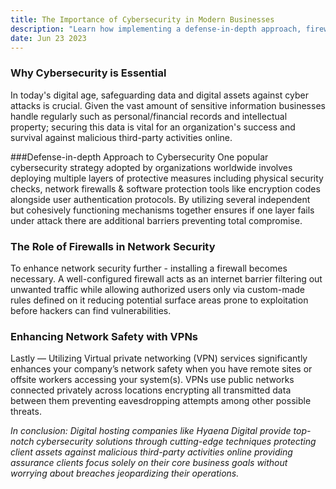 ```yaml
---
title: The Importance of Cybersecurity in Modern Businesses
description: "Learn how implementing a defense-in-depth approach, firewalls, and virtual private networks can enhance cybersecurity in modern businesses."
date: Jun 23 2023
---
```


### Why Cybersecurity is Essential
In today's digital age, safeguarding data and digital assets against cyber attacks is crucial. 
Given the vast amount of sensitive information businesses handle regularly such as personal/financial records and intellectual property; securing this data is vital for an organization's success and survival against malicious third-party activities online.

###Defense-in-depth Approach to Cybersecurity
One popular cybersecurity strategy adopted by organizations worldwide involves deploying multiple layers of protective measures including physical security checks, network firewalls & software protection tools like encryption codes alongside user authentication protocols. 
By utilizing several independent but cohesively functioning mechanisms together ensures if one layer fails under attack there are additional barriers preventing total compromise.

### The Role of Firewalls in Network Security
To enhance network security further - installing a firewall becomes necessary. 
A well-configured firewall acts as an internet barrier filtering out unwanted traffic while allowing authorized users only via custom-made rules defined on it reducing potential surface areas prone to exploitation before hackers can find vulnerabilities.

### Enhancing Network Safety with VPNs
Lastly — Utilizing Virtual private networking (VPN) services significantly enhances your company’s network safety when you have remote sites or offsite workers accessing your system(s). 
VPNs use public networks connected privately across locations encrypting all transmitted data between them preventing eavesdropping attempts among other possible threats.

*In conclusion: Digital hosting companies like Hyaena Digital provide top-notch cybersecurity solutions through cutting-edge techniques protecting client assets against malicious third-party activities online providing assurance clients focus solely on their core business goals without worrying about breaches jeopardizing their operations.*
